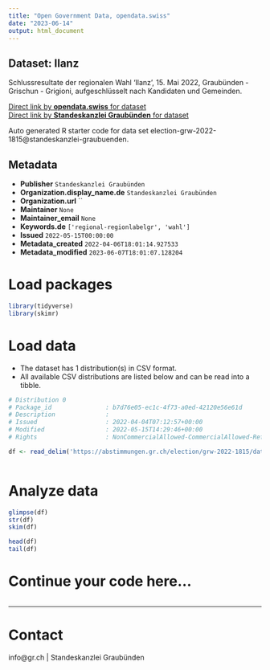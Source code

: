 ```yaml
---
title: "Open Government Data, opendata.swiss"
date: "2023-06-14"
output: html_document
---
```


## Dataset: Ilanz

Schlussresultate der regionalen Wahl 'Ilanz', 15. Mai 2022, Graubünden - Grischun - Grigioni, aufgeschlüsselt nach Kandidaten und Gemeinden.

[Direct link by **opendata.swiss** for dataset](https://opendata.swiss/de/dataset/ilanz)<br>
[Direct link by **Standeskanzlei Graubünden** for dataset](https://abstimmungen.gr.ch/election/grw-2022-1815/data)

Auto generated R starter code for data set election-grw-2022-1815@standeskanzlei-graubuenden.

## Metadata

- **Publisher** `Standeskanzlei Graubünden`
- **Organization.display_name.de** `Standeskanzlei Graubünden`
- **Organization.url** ``
- **Maintainer** `None`
- **Maintainer_email** `None`
- **Keywords.de** `['regional-regionlabelgr', 'wahl']`
- **Issued** `2022-05-15T00:00:00`
- **Metadata_created** `2022-04-06T18:01:14.927533`
- **Metadata_modified** `2023-06-07T18:01:07.128204`


# Load packages

```r

library(tidyverse)
library(skimr)

```

# Load data

-   The dataset has 1 distribution(s) in CSV format.
-   All available CSV distributions are listed below and can be read into a tibble.

```r

# Distribution 0
# Package_id               : b7d76e05-ec1c-4f73-a0ed-42120e56e61d
# Description              : 
# Issued                   : 2022-04-04T07:12:57+00:00
# Modified                 : 2022-05-15T14:29:46+00:00
# Rights                   : NonCommercialAllowed-CommercialAllowed-ReferenceRequired

df <- read_delim('https://abstimmungen.gr.ch/election/grw-2022-1815/data-csv')



```

# Analyze data

```r

glimpse(df)
str(df)
skim(df)

head(df)
tail(df)

```

# Continue your code here...

```r

```

------------------------------------------------------------------------

# Contact

info@gr.ch | Standeskanzlei Graubünden

